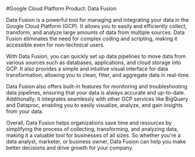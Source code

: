 

#Google Cloud Platform Product: Data Fusion

Data Fusion is a powerful tool for managing and integrating your data in the Google Cloud Platform (GCP). It allows you to easily and efficiently collect, transform, and analyze large amounts of data from multiple sources. Data Fusion eliminates the need for complex coding and scripting, making it accessible even for non-technical users.

With Data Fusion, you can quickly set up data pipelines to move data from various sources such as databases, applications, and cloud storage into GCP. It also provides a simple and intuitive visual interface for data transformation, allowing you to clean, filter, and aggregate data in real-time.

Data Fusion also offers built-in features for monitoring and troubleshooting data pipelines, ensuring that your data is always accurate and up-to-date. Additionally, it integrates seamlessly with other GCP services like BigQuery and Dataproc, enabling you to easily visualize, analyze, and gain insights from your data.

Overall, Data Fusion helps organizations save time and resources by simplifying the process of collecting, transforming, and analyzing data, making it a valuable tool for businesses of all sizes. So whether you're a data analyst, marketer, or business owner, Data Fusion can help you make better decisions and drive growth for your company.